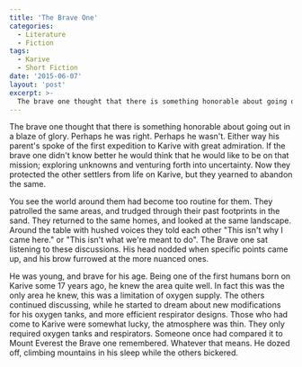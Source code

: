 ```yaml
---
title: 'The Brave One'
categories:
  - Literature
  - Fiction
tags:
  - Karive
  - Short Fiction
date: '2015-06-07'
layout: 'post'
excerpt: >-
  The brave one thought that there is something honorable about going out in a blaze of glory. Perhaps he was right. Perhaps he wasn't. Either way his parent's spoke of the first expedition to Karive with great admiration.
---
```


The brave one thought that there is something honorable about going out in a blaze of glory. Perhaps he was right. Perhaps he wasn't. Either way his parent's spoke of the first expedition to Karive with great admiration. If the brave one didn't know better he would think that he would like to be on that mission; exploring unknowns and venturing forth into uncertainty. Now they protected the other settlers from life on Karive, but they yearned to abandon the same.

You see the world around them had become too routine for them. They patrolled the same areas, and trudged through their past footprints in the sand. They returned to the same homes, and looked at the same landscape. Around the table with hushed voices they told each other "This isn't why I came here." or "This isn't what we're meant to do". The Brave one sat listening to these discussions. His head nodded when specific points came up, and his brow furrowed at the more nuanced ones.

He was young, and brave for his age. Being one of the first humans born on Karive some 17 years ago, he knew the area quite well. In fact this was the only area he knew, this was a limitation of oxygen supply. The others continued discussing, while he started to dream about new modifications for his oxygen tanks, and more efficient respirator designs. Those who had come to Karive were somewhat lucky, the atmosphere was thin. They only required oxygen tanks and respirators. Someone once had compared it to Mount Everest the Brave one remembered. Whatever that means. He dozed off, climbing mountains in his sleep while the others bickered.
